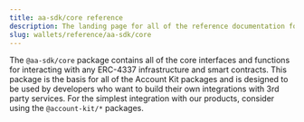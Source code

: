 ```yaml
---
title: aa-sdk/core reference
description: The landing page for all of the reference documentation for @aa-sdk/core
slug: wallets/reference/aa-sdk/core
---
```





The `@aa-sdk/core` package contains all of the core interfaces and functions for interacting with any ERC-4337 infrastructure and smart contracts. This package is the
basis for all of the Account Kit packages and is designed to be used by developers who want to build their own integrations with 3rd party services. For the simplest integration
with our products, consider using the `@account-kit/*` packages.
